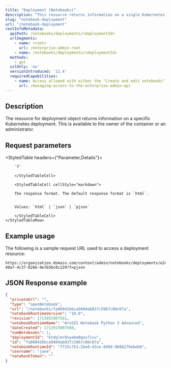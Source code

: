 ```yaml
---
title: "Deployment (Notebooks)"
description: "This resource returns information on a single Kubernetes deployment object."
slug: "notebook-deployment"
url: "/notebook-deployment"
restInfoMetadata:
  apiPath: /notebooks/deployments/<deploymentId>
  urlSegments:
    - name: <root>
      url: /enterprise-admin-root
    - name: /notebooks/deployments/<deploymentId>
  methods:
    - get
  sslOnly: 'no'
  versionIntroduced: '11.4'
  requiredCapabilities:
    - name: Access allowed with either the "Create and edit notebooks", "Servers", or "Security and infrastructure" privileges
      url: /managing-access-to-the-enterprise-admin-api
---
```


## Description

The resource for deployment object returns information on a specific Kubernetes deployment. This is available to the owner of the container or an administrator.

## Request parameters

<StyledTable headers={"Parameter,Details"}>
    <StyledTableRow>
        <StyledTableCell cellStyle="markdown">

        `f` 

        </StyledTableCell>

        <StyledTableCell cellStyle="markdown">

        The response format. The default response format is `html`.


        Values: `html` | `json` | `pjson`

        </StyledTableCell>
    </StyledTableRow>
</StyledTable>

## Example usage

The following is a sample request URL used to access a deployment resource:

```other
https://organization.domain.com/context/admin/notebooks/deployments/e243d523-40a7-4c37-8266-9e7b5bc0c229?f=pjson

```

## JSON Response example

```json
{
  "privateUrl": "",
  "type": "openNotebook",
  "url": "/notebooks/fa80941bbca9404ab837c5967c80c07a",
  "notebookRuntimeVersion": "10.0",
  "revision": 1713915907561,
  "notebookRuntimeName": "ArcGIS Notebook Python 3 Advanced",
  "dateCreated": 1713915907560,
  "numNotebooks": 1,
  "deploymentId": "ktdqlmr8nyebm0qox7ivu",
  "id": "fa80941bbca9404ab837c5967c80c07a",
  "notebookRuntimeId": "7715c753-2be8-43ce-949d-9688279ebeb0",
  "username": "jane",
  "notebookToken": ""
}
```